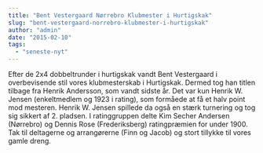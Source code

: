 ```yaml
---
title: "Bent Vestergaard Nørrebro Klubmester i Hurtigskak"
slug: "bent-vestergaard-norrebro-klubmester-i-hurtigskak"
author: "admin"
date: "2015-02-10"
tags: 
  - "seneste-nyt"
---
```


Efter de 2x4 dobbeltrunder i hurtigskak vandt Bent Vestergaard i overbevisende stil vores klubmesterskab i Hurtigskak. Dermed tog han titlen tilbage fra Henrik Andersson, som vandt sidste år. Det var kun Henrik W. Jensen (enkeltmedlem og 1923 i rating), som formåede at få et halv point mod mesteren. Henrik W. Jensen spillede da også en stærk turnering og tog sig sikkert af 2. pladsen. I ratinggruppen delte Kim Secher Andersen (Nørrebro) og Dennis Rose (Frederiksberg) ratingpræmien for under 1900. Tak til deltagerne og arrangørerne (Finn og Jacob) og stort tillykke til vores gamle dreng.
